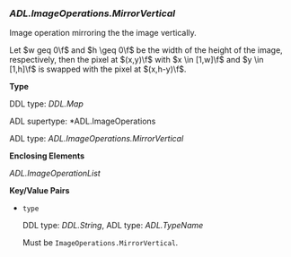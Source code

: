 ### *ADL.ImageOperations.MirrorVertical* {#ref-type-adl-imageoperations-mirrorvertical}
Image operation mirroring the the image vertically.

Let \f$w geq 0\f$ and \f$h \geq 0\f$ be the width of the height of the image, respectively,
then the pixel at \f$(x,y)\f$ with \f$x \in [1,w]\f$ and \f$y \in [1,h]\f$ is swapped with the pixel at \f$(x,h-y)\f$.

**Type**

DDL type: *DDL.Map*

ADL supertype: *ADL.ImageOperations

ADL type: *ADL.ImageOperations.MirrorVertical*

**Enclosing Elements**

*ADL.ImageOperationList*

__Key/Value Pairs__

- `type`

  DDL type: *DDL.String*, ADL type: *ADL.TypeName*

  Must be `ImageOperations.MirrorVertical`.
